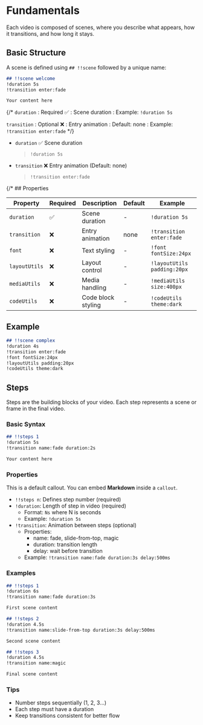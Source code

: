 
# Fundamentals 

Each video is composed of scenes, where you describe what appears, how it transitions, and how long it stays.

## Basic Structure

A scene is defined using `## !!scene` followed by a unique name:

```markdown
## !!scene welcome
!duration 5s
!transition enter:fade

Your content here
```

{/* `duration`
: Required ✅
: Scene duration
: Example: `!duration 5s`

`transition`
: Optional ❌ 
: Entry animation
: Default: none
: Example: `!transition enter:fade` */}

- `duration` ✅
  Scene duration
  > `!duration 5s`

- `transition` ❌
  Entry animation (Default: none)
  > `!transition enter:fade`

{/* ## Properties

| Property       | Required | Description             | Default | Example                     |
|---------------|----------|-------------------------|---------|----------------------------|
| `duration`    | ✅       | Scene duration          | -       | `!duration 5s`             |
| `transition`  | ❌       | Entry animation         | none    | `!transition enter:fade`   |
| `font`   | ❌       | Text styling           | -       | `!font fontSize:24px` |
| `layoutUtils` | ❌       | Layout control         | -       | `!layoutUtils padding:20px`|
| `mediaUtils`  | ❌       | Media handling         | -       | `!mediaUtils size:400px`   |
| `codeUtils`   | ❌       | Code block styling     | -       | `!codeUtils theme:dark`    | */}

## Example

```markdown
## !!scene complex
!duration 4s
!transition enter:fade
!font fontSize:24px
!layoutUtils padding:20px
!codeUtils theme:dark
```

## Steps

Steps are the building blocks of your video. Each step represents a scene or frame in the final video.

### Basic Syntax

```markdown
## !!steps 1
!duration 5s
!transition name:fade duration:2s

Your content here
```

### Properties

<Callout>

This is a default callout. You can embed **Markdown** inside a `callout`.

</Callout>

- `!!steps n`: Defines step number (required)
- `!duration`: Length of step in video (required)
  - Format: `Ns` where N is seconds
  - Example: `!duration 5s`
- `!transition`: Animation between steps (optional)
  - Properties: 
    - name: fade, slide-from-top, magic
    - duration: transition length
    - delay: wait before transition
  - Example: `!transition name:fade duration:3s delay:500ms`

### Examples

```markdown
## !!steps 1
!duration 6s
!transition name:fade duration:3s

First scene content

## !!steps 2
!duration 4.5s
!transition name:slide-from-top duration:3s delay:500ms

Second scene content

## !!steps 3
!duration 4.5s
!transition name:magic

Final scene content
```

### Tips

- Number steps sequentially (1, 2, 3...)
- Each step must have a duration
- Keep transitions consistent for better flow